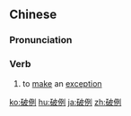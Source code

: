 ==Chinese==
{{zh-forms}}

===Pronunciation===
{{zh-pron
|m=pòlì
|c=po3 lai6
|mn=qz:phò͘-lē/tw,xm:phò-lē/zz:phò-lī/tw:phòa-lē
|cat=v
}}

===Verb===
{{zh-verb}}

# to [[make]] an [[exception]]

[[ko:破例]]
[[hu:破例]]
[[ja:破例]]
[[zh:破例]]